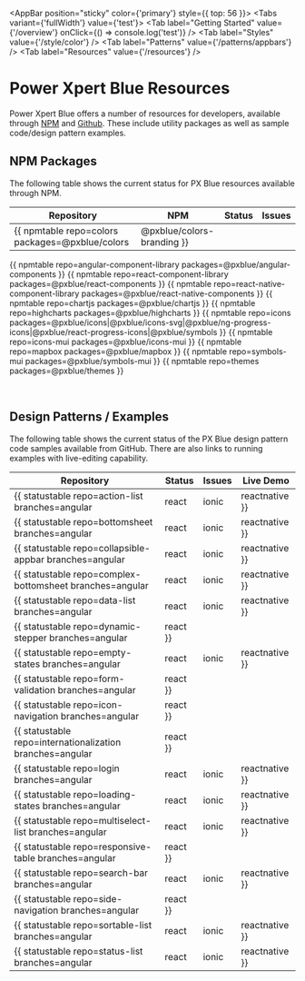 
<AppBar position="sticky" color={'primary'} style={{ top: 56 }}>
    <Tabs variant={'fullWidth'} value={'test'}>
        <Tab
            label="Getting Started"
            value={'/overview'}
            onClick={() => console.log('test')}
        />
        <Tab
            label="Styles"
            value={'/style/color'}
        />
        <Tab
            label="Patterns"
            value={'/patterns/appbars'}
        />
        <Tab
            label="Resources"
            value={'/resources'}
        />
    </Tabs>
</AppBar>

<div style={{padding: 20}}>

# Power Xpert Blue Resources
Power Xpert Blue offers a number of resources for developers, available through [NPM](https://www.npmjs.com/org/pxblue) and [Github](https://github.com/pxblue). These include utility packages as well as sample code/design pattern examples.

## NPM Packages
The following table shows the current status for PX Blue resources available through NPM.

| Repository | NPM | Status | Issues | 
|-------|--------|----------|--------|
{{ npmtable repo=colors packages=@pxblue/colors|@pxblue/colors-branding }}
{{ npmtable repo=angular-component-library packages=@pxblue/angular-components }}
{{ npmtable repo=react-component-library packages=@pxblue/react-components }}
{{ npmtable repo=react-native-component-library packages=@pxblue/react-native-components }}
{{ npmtable repo=chartjs packages=@pxblue/chartjs }}
{{ npmtable repo=highcharts packages=@pxblue/highcharts }}
{{ npmtable repo=icons packages=@pxblue/icons|@pxblue/icons-svg|@pxblue/ng-progress-icons|@pxblue/react-progress-icons|@pxblue/symbols }}
{{ npmtable repo=icons-mui packages=@pxblue/icons-mui }}
{{ npmtable repo=mapbox packages=@pxblue/mapbox }}
{{ npmtable repo=symbols-mui packages=@pxblue/symbols-mui }}
{{ npmtable repo=themes packages=@pxblue/themes }}

<br/>

## Design Patterns / Examples

The following table shows the current status of the PX Blue design pattern code samples available from GitHub. There are also links to running examples with live-editing capability.

| Repository | Status | Issues | Live Demo |
|-------|--------|-------------|----------|
{{ statustable repo=action-list branches=angular|react|ionic|reactnative }}
{{ statustable repo=bottomsheet branches=angular|react|ionic|reactnative }}
{{ statustable repo=collapsible-appbar branches=angular|react|ionic|reactnative }}
{{ statustable repo=complex-bottomsheet branches=angular|react|ionic|reactnative }}
{{ statustable repo=data-list branches=angular|react|ionic|reactnative }}
{{ statustable repo=dynamic-stepper branches=angular|react }}
{{ statustable repo=empty-states branches=angular|react|ionic|reactnative }}
{{ statustable repo=form-validation branches=angular|react }}
{{ statustable repo=icon-navigation branches=angular|react }}
{{ statustable repo=internationalization branches=angular|react }}
{{ statustable repo=login branches=angular|react|ionic|reactnative }}
{{ statustable repo=loading-states branches=angular|react|ionic|reactnative }}
{{ statustable repo=multiselect-list branches=angular|react|ionic|reactnative }}
{{ statustable repo=responsive-table branches=angular|react }}
{{ statustable repo=search-bar branches=angular|react|ionic|reactnative }}
{{ statustable repo=side-navigation branches=angular|react }}
{{ statustable repo=sortable-list branches=angular|react|ionic|reactnative }}
{{ statustable repo=status-list branches=angular|react|ionic|reactnative }}
</div>
